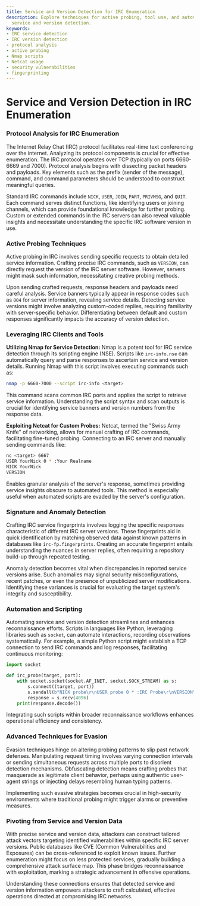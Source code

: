 ```yaml
---
title: Service and Version Detection for IRC Enumeration
description: Explore techniques for active probing, tool use, and automation in IRC
  service and version detection.
keywords:
- IRC service detection
- IRC version detection
- protocol analysis
- active probing
- Nmap scripts
- Netcat usage
- security vulnerabilities
- fingerprinting
---
```


# Service and Version Detection in IRC Enumeration

### Protocol Analysis for IRC Enumeration

The Internet Relay Chat (IRC) protocol facilitates real-time text conferencing over the internet. Analyzing its protocol components is crucial for effective enumeration. The IRC protocol operates over TCP (typically on ports 6660-6669 and 7000). Protocol analysis begins with dissecting packet headers and payloads. Key elements such as the prefix (sender of the message), command, and command parameters should be understood to construct meaningful queries. 

Standard IRC commands include `NICK`, `USER`, `JOIN`, `PART`, `PRIVMSG`, and `QUIT`. Each command serves distinct functions, like identifying users or joining channels, which can provide foundational knowledge for further probing. Custom or extended commands in the IRC servers can also reveal valuable insights and necessitate understanding the specific IRC software version in use.

### Active Probing Techniques

Active probing in IRC involves sending specific requests to obtain detailed service information. Crafting precise IRC commands, such as `VERSION`, can directly request the version of the IRC server software. However, servers might mask such information, necessitating creative probing methods.

Upon sending crafted requests, response headers and payloads need careful analysis. Service banners typically appear in response codes such as `004` for server information, revealing service details. Detecting service versions might involve analyzing custom-coded replies, requiring familiarity with server-specific behavior. Differentiating between default and custom responses significantly impacts the accuracy of version detection.

### Leveraging IRC Clients and Tools

**Utilizing Nmap for Service Detection:**
Nmap is a potent tool for IRC service detection through its scripting engine (NSE). Scripts like `irc-info.nse` can automatically query and parse responses to ascertain service and version details. Running Nmap with this script involves executing commands such as:

```bash
nmap -p 6660-7000 --script irc-info <target>
```

This command scans common IRC ports and applies the script to retrieve service information. Understanding the script syntax and scan outputs is crucial for identifying service banners and version numbers from the response data.

**Exploiting Netcat for Custom Probes:**
Netcat, termed the "Swiss Army Knife" of networking, allows for manual crafting of IRC commands, facilitating fine-tuned probing. Connecting to an IRC server and manually sending commands like:

```bash
nc <target> 6667
USER YourNick 0 * :Your Realname
NICK YourNick
VERSION
```

Enables granular analysis of the server's response, sometimes providing service insights obscure to automated tools. This method is especially useful when automated scripts are evaded by the server's configuration.

### Signature and Anomaly Detection

Crafting IRC service fingerprints involves logging the specific responses characteristic of different IRC server versions. These fingerprints aid in quick identification by matching observed data against known patterns in databases like `irc-fp.fingerprints`. Creating an accurate fingerprint entails understanding the nuances in server replies, often requiring a repository build-up through repeated testing.

Anomaly detection becomes vital when discrepancies in reported service versions arise. Such anomalies may signal security misconfigurations, recent patches, or even the presence of unpublicized server modifications. Identifying these variances is crucial for evaluating the target system's integrity and susceptibility.

### Automation and Scripting

Automating service and version detection streamlines and enhances reconnaissance efforts. Scripts in languages like Python, leveraging libraries such as `socket`, can automate interactions, recording observations systematically. For example, a simple Python script might establish a TCP connection to send IRC commands and log responses, facilitating continuous monitoring:

```python
import socket

def irc_probe(target, port):
    with socket.socket(socket.AF_INET, socket.SOCK_STREAM) as s:
        s.connect((target, port))
        s.sendall(b"NICK probe\r\nUSER probe 0 * :IRC Probe\r\nVERSION\r\n")
        response = s.recv(4096)
    print(response.decode())
```

Integrating such scripts within broader reconnaissance workflows enhances operational efficiency and consistency.

### Advanced Techniques for Evasion

Evasion techniques hinge on altering probing patterns to slip past network defenses. Manipulating request timing involves varying connection intervals or sending simultaneous requests across multiple ports to disorient detection mechanisms. Obfuscating detection means crafting probes that masquerade as legitimate client behavior, perhaps using authentic user-agent strings or injecting delays resembling human typing patterns.

Implementing such evasive strategies becomes crucial in high-security environments where traditional probing might trigger alarms or preventive measures.

### Pivoting from Service and Version Data

With precise service and version data, attackers can construct tailored attack vectors targeting identified vulnerabilities within specific IRC server versions. Public databases like CVE (Common Vulnerabilities and Exposures) can be cross-referenced to exploit known issues. Further enumeration might focus on less protected services, gradually building a comprehensive attack surface map. This phase bridges reconnaissance with exploitation, marking a strategic advancement in offensive operations. 

Understanding these connections ensures that detected service and version information empowers attackers to craft calculated, effective operations directed at compromising IRC networks.